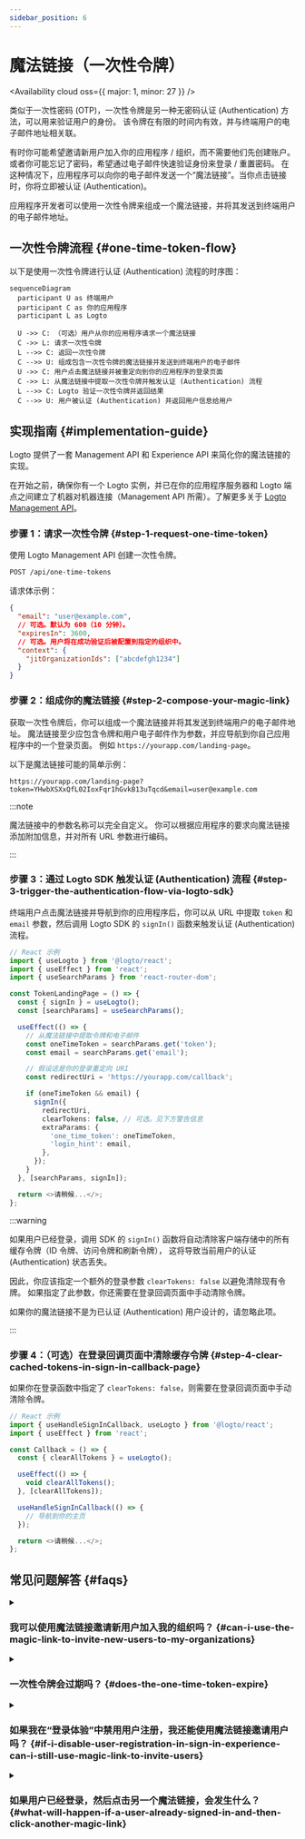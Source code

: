```yaml
---
sidebar_position: 6
---
```


# 魔法链接（一次性令牌）


<Availability cloud oss={{ major: 1, minor: 27 }} />

类似于一次性密码 (OTP)，一次性令牌是另一种无密码认证 (Authentication) 方法，可以用来验证用户的身份。
该令牌在有限的时间内有效，并与终端用户的电子邮件地址相关联。

有时你可能希望邀请新用户加入你的应用程序 / 组织，而不需要他们先创建账户。
或者你可能忘记了密码，希望通过电子邮件快速验证身份来登录 / 重置密码。
在这种情况下，应用程序可以向你的电子邮件发送一个“魔法链接”。当你点击链接时，你将立即被认证 (Authentication)。

应用程序开发者可以使用一次性令牌来组成一个魔法链接，并将其发送到终端用户的电子邮件地址。

## 一次性令牌流程 \{#one-time-token-flow}

以下是使用一次性令牌进行认证 (Authentication) 流程的时序图：

```mermaid
sequenceDiagram
  participant U as 终端用户
  participant C as 你的应用程序
  participant L as Logto

  U ->> C: （可选）用户从你的应用程序请求一个魔法链接
  C ->> L: 请求一次性令牌
  L -->> C: 返回一次性令牌
  C -->> U: 组成包含一次性令牌的魔法链接并发送到终端用户的电子邮件
  U ->> C: 用户点击魔法链接并被重定向到你的应用程序的登录页面
  C ->> L: 从魔法链接中提取一次性令牌并触发认证 (Authentication) 流程
  L -->> C: Logto 验证一次性令牌并返回结果
  C -->> U: 用户被认证 (Authentication) 并返回用户信息给用户
```

## 实现指南 \{#implementation-guide}

Logto 提供了一套 Management API 和 Experience API 来简化你的魔法链接的实现。

在开始之前，确保你有一个 Logto 实例，并已在你的应用程序服务器和 Logto 端点之间建立了机器对机器连接（Management API 所需）。了解更多关于 [Logto Management API](/integrate-logto/interact-with-management-api)。

### 步骤 1：请求一次性令牌 \{#step-1-request-one-time-token}

使用 Logto Management API 创建一次性令牌。

```bash
POST /api/one-time-tokens
```

请求体示例：

```json
{
  "email": "user@example.com",
  // 可选。默认为 600（10 分钟）。
  "expiresIn": 3600,
  // 可选。用户将在成功验证后被配置到指定的组织中。
  "context": {
    "jitOrganizationIds": ["abcdefgh1234"]
  }
}
```

### 步骤 2：组成你的魔法链接 \{#step-2-compose-your-magic-link}

获取一次性令牌后，你可以组成一个魔法链接并将其发送到终端用户的电子邮件地址。
魔法链接至少应包含令牌和用户电子邮件作为参数，并应导航到你自己应用程序中的一个登录页面。
例如 `https://yourapp.com/landing-page`。

以下是魔法链接可能的简单示例：

```
https://yourapp.com/landing-page?token=YHwbXSXxQfL02IoxFqr1hGvkB13uTqcd&email=user@example.com
```

:::note

魔法链接中的参数名称可以完全自定义。
你可以根据应用程序的要求向魔法链接添加附加信息，并对所有 URL 参数进行编码。

:::

### 步骤 3：通过 Logto SDK 触发认证 (Authentication) 流程 \{#step-3-trigger-the-authentication-flow-via-logto-sdk}

终端用户点击魔法链接并导航到你的应用程序后，你可以从 URL 中提取 `token` 和 `email` 参数，然后调用 Logto SDK 的 `signIn()` 函数来触发认证 (Authentication) 流程。

```typescript title="TokenLandingPage.tsx"
// React 示例
import { useLogto } from '@logto/react';
import { useEffect } from 'react';
import { useSearchParams } from 'react-router-dom';

const TokenLandingPage = () => {
  const { signIn } = useLogto();
  const [searchParams] = useSearchParams();

  useEffect(() => {
    // 从魔法链接中提取令牌和电子邮件
    const oneTimeToken = searchParams.get('token');
    const email = searchParams.get('email');

    // 假设这是你的登录重定向 URI
    const redirectUri = 'https://yourapp.com/callback';

    if (oneTimeToken && email) {
      signIn({
        redirectUri,
        clearTokens: false, // 可选。见下方警告信息
        extraParams: {
          'one_time_token': oneTimeToken,
          'login_hint': email,
        },
      });
    }
  }, [searchParams, signIn]);

  return <>请稍候...</>;
};
```

:::warning

如果用户已经登录，调用 SDK 的 `signIn()` 函数将自动清除客户端存储中的所有缓存令牌（ID 令牌、访问令牌和刷新令牌），
这将导致当前用户的认证 (Authentication) 状态丢失。

因此，你应该指定一个额外的登录参数 `clearTokens: false` 以避免清除现有令牌。
如果指定了此参数，你还需要在登录回调页面中手动清除令牌。

如果你的魔法链接不是为已认证 (Authentication) 用户设计的，请忽略此项。

:::

### 步骤 4：（可选）在登录回调页面中清除缓存令牌 \{#step-4-clear-cached-tokens-in-sign-in-callback-page}

如果你在登录函数中指定了 `clearTokens: false`，则需要在登录回调页面中手动清除令牌。

```typescript title="Callback.tsx"
// React 示例
import { useHandleSignInCallback, useLogto } from '@logto/react';
import { useEffect } from 'react';

const Callback = () => {
  const { clearAllTokens } = useLogto();

  useEffect(() => {
    void clearAllTokens();
  }, [clearAllTokens]);

  useHandleSignInCallback(() => {
    // 导航到你的主页
  });

  return <>请稍候...</>;
};
```

## 常见问题解答 \{#faqs}

<details>

<summary>

### 我可以使用魔法链接邀请新用户加入我的组织吗？ \{#can-i-use-the-magic-link-to-invite-new-users-to-my-organizations}

</summary>

是的，你可以使用魔法链接邀请新用户加入你的应用程序以及组织。
如果你想邀请新用户加入你的组织，只需在请求体中指定 `jitOrganizationIds`。

用户将在成功验证后自动加入组织，并分配默认的组织角色。
查看组织详细信息页面中的“即时供应”部分，并为你的组织配置默认角色。

</details>

<details>

<summary>

### 一次性令牌会过期吗？ \{#does-the-one-time-token-expire}

</summary>

是的，一次性令牌将在指定的 `expiresIn` 时间（以秒为单位）后过期。默认过期时间为 10 分钟。

</details>

<details>

<summary>

### 如果我在“登录体验”中禁用用户注册，我还能使用魔法链接邀请用户吗？ \{#if-i-disable-user-registration-in-sign-in-experience-can-i-still-use-magic-link-to-invite-users}

</summary>

是的，即使你在“登录体验”中禁用了用户注册，你仍然可以使用魔法链接邀请用户。

</details>

<details>

<summary>

### 如果用户已经登录，然后点击另一个魔法链接，会发生什么？ \{#what-will-happen-if-a-user-already-signed-in-and-then-click-another-magic-link}

</summary>

可能会有多种情况：

1. 用户已经登录，然后点击与当前用户账户关联的魔法链接。在这种情况下，Logto 仍将验证一次性令牌，并在需要时将用户配置到指定的组织。
2. 用户已经登录，然后点击与不同账户关联的魔法链接。在这种情况下，Logto 将提示用户继续使用新账户，或返回应用程序使用当前账户。
   1. 如果用户选择继续使用新账户，Logto 将在令牌验证成功后切换到新账户。
   2. 如果用户选择坚持使用当前账户，Logto 将不验证令牌并返回应用程序使用当前账户。
3. 如果你的登录提示设置为“login”或包含“login”，Logto 将自动登录与一次性令牌关联的账户，而不提示切换。

</details>
